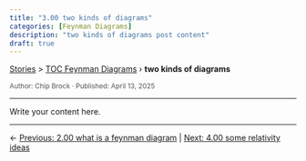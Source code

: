```yaml
---
title: "3.00 two kinds of diagrams"
categories: [Feynman Diagrams]
description: "two kinds of diagrams post content"
draft: true
---
```


<div class="breadcrumb">
  <a href="../../stories.html">Stories</a> > <a href="../index.qmd">TOC Feynman Diagrams</a> › <strong>two kinds of diagrams</strong>
</div>

<div style="font-size:0.85em; color:#555; margin-top:0.5em;">
Author: Chip Brock · Published: April 13, 2025
</div>

---

Write your content here.

---
::: {.post-nav}
← [Previous: 2.00 what is a feynman diagram](../20250413_0200-what_is_a_feynman_diagram/0200-what_is_a_feynman_diagram.html) | [Next: 4.00 some relativity ideas](../20250413_0400-some_relativity_ideas/0400-some_relativity_ideas.html)
:::
